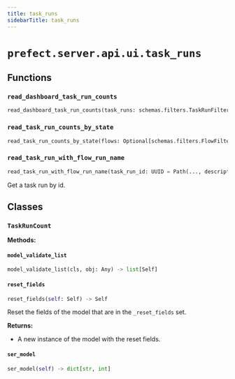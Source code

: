 ```yaml
---
title: task_runs
sidebarTitle: task_runs
---
```


# `prefect.server.api.ui.task_runs`

## Functions

### `read_dashboard_task_run_counts` <sup><a href="https://github.com/PrefectHQ/prefect/blob/main/src/prefect/server/api/ui/task_runs.py#L42" target="_blank"><Icon icon="github" style="width: 14px; height: 14px;" /></a></sup>

```python
read_dashboard_task_run_counts(task_runs: schemas.filters.TaskRunFilter, flows: Optional[schemas.filters.FlowFilter] = None, flow_runs: Optional[schemas.filters.FlowRunFilter] = None, deployments: Optional[schemas.filters.DeploymentFilter] = None, work_pools: Optional[schemas.filters.WorkPoolFilter] = None, work_queues: Optional[schemas.filters.WorkQueueFilter] = None, db: PrefectDBInterface = Depends(provide_database_interface)) -> List[TaskRunCount]
```

### `read_task_run_counts_by_state` <sup><a href="https://github.com/PrefectHQ/prefect/blob/main/src/prefect/server/api/ui/task_runs.py#L162" target="_blank"><Icon icon="github" style="width: 14px; height: 14px;" /></a></sup>

```python
read_task_run_counts_by_state(flows: Optional[schemas.filters.FlowFilter] = None, flow_runs: Optional[schemas.filters.FlowRunFilter] = None, task_runs: Optional[schemas.filters.TaskRunFilter] = None, deployments: Optional[schemas.filters.DeploymentFilter] = None, db: PrefectDBInterface = Depends(provide_database_interface)) -> schemas.states.CountByState
```

### `read_task_run_with_flow_run_name` <sup><a href="https://github.com/PrefectHQ/prefect/blob/main/src/prefect/server/api/ui/task_runs.py#L180" target="_blank"><Icon icon="github" style="width: 14px; height: 14px;" /></a></sup>

```python
read_task_run_with_flow_run_name(task_run_id: UUID = Path(..., description='The task run id', alias='id'), db: PrefectDBInterface = Depends(provide_database_interface)) -> schemas.ui.UITaskRun
```


Get a task run by id.


## Classes

### `TaskRunCount` <sup><a href="https://github.com/PrefectHQ/prefect/blob/main/src/prefect/server/api/ui/task_runs.py#L27" target="_blank"><Icon icon="github" style="width: 14px; height: 14px;" /></a></sup>

**Methods:**

#### `model_validate_list` <sup><a href="https://github.com/PrefectHQ/prefect/blob/main/src/prefect/_internal/schemas/bases.py#L56" target="_blank"><Icon icon="github" style="width: 14px; height: 14px;" /></a></sup>

```python
model_validate_list(cls, obj: Any) -> list[Self]
```

#### `reset_fields` <sup><a href="https://github.com/PrefectHQ/prefect/blob/main/src/prefect/_internal/schemas/bases.py#L85" target="_blank"><Icon icon="github" style="width: 14px; height: 14px;" /></a></sup>

```python
reset_fields(self: Self) -> Self
```

Reset the fields of the model that are in the `_reset_fields` set.

**Returns:**
- A new instance of the model with the reset fields.


#### `ser_model` <sup><a href="https://github.com/PrefectHQ/prefect/blob/main/src/prefect/server/api/ui/task_runs.py#L34" target="_blank"><Icon icon="github" style="width: 14px; height: 14px;" /></a></sup>

```python
ser_model(self) -> dict[str, int]
```
